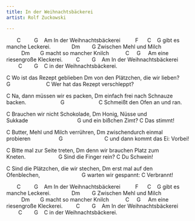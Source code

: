 ```yaml
---
title: In der Weihnachtsbäckerei
artist: Rolf Zuckowski

---
```


       C         G    Am
In der Weihnachtsbäckerei 
         F      C    G
gibt es manche Leckerei.    
         Dm        G
Zwischen Mehl und Milch  
          Dm       G
macht so mancher Knilch    
      C     G     Am
eine riesengroße Kleckerei. 
        C        G    Am
In der Weihnachtsbäckerei  
        C        G    C
in der Weihnachtsbäckerei. 

C
Wo ist das Rezept geblieben
Dm
von den Plätzchen, die wir lieben?
G                        C
Wer hat das Rezept verschleppt?

C
Na, dann müssen wir es packen,
Dm
einfach frei nach Schnauze backen.                      
G                       C
Schmeißt den Ofen an und ran.

C
Brauchen wir nicht Schokolade,
Dm
Honig, Nüsse und Sukkade                                
G
und ein bißchen Zimt?
C
Das stimmt!

C
Butter, Mehl und Milch verrühren,
Dm
zwischendurch einmal probieren                  
G                            C
und dann kommt das Ei: Vorbei!

C
Bitte mal zur Seite treten,
Dm
denn wir brauchen Platz zum Kneten.                     
G
Sind die Finger rein?
C
Du Schwein!

C
Sind die Plätzchen, die wir stechen,
Dm
erst mal auf den Ofenblechen,                           
G
warten wir gespannt:
C
Verbrannt! 

       C         G    Am
In der Weihnachtsbäckerei 
         F      C    G
gibt es manche Leckerei.    
         Dm        G
Zwischen Mehl und Milch  
          Dm       G
macht so mancher Knilch    
      C     G     Am
eine riesengroße Kleckerei. 
        C        G    Am
In der Weihnachtsbäckerei  
        C        G    C
in der Weihnachtsbäckerei. 
